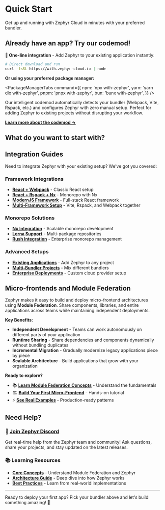 # Quick Start

Get up and running with Zephyr Cloud in minutes with your preferred bundler.

## Already have an app? Try our codemod!

**🚀 One-line integration** - Add Zephyr to your existing application instantly:

```bash
# Direct download and run
curl -fsSL https://with.zephyr-cloud.io | node
```

**Or using your preferred package manager:**


<PackageManagerTabs
  command={{
    npm: 'npx with-zephyr',
    yarn: 'yarn dlx with-zephyr',
    pnpm: 'pnpx with-zephyr',
    bun: 'bunx with-zephyr',
  }}
/>

Our intelligent codemod automatically detects your bundler (Webpack, Vite, Rspack, etc.) and configures Zephyr with zero manual setup. Perfect for adding Zephyr to existing projects without disrupting your workflow.

**[Learn more about the codemod →](https://www.npmjs.com/package/with-zephyr)**

## What do you want to start with?


<CardLayout>
  <GetStartedCards />
</CardLayout>

## Integration Guides

Need to integrate Zephyr with your existing setup? We've got you covered:

### Framework Integrations

- **[React + Webpack](/integrations/existing-app)** - Classic React setup
- **[React + Rspack + Nx](/integrations/react-rspack-nx)** - Monorepo with Nx
- **[ModernJS Framework](/meta-frameworks/modernjs)** - Full-stack React framework
- **[Multi-Framework Setup](/integrations/vite-rspack-webpack-mf)** - Vite, Rspack, and Webpack together

### Monorepo Solutions

- **[Nx Integration](/integrations/react-rspack-nx)** - Scalable monorepo development
- **[Lerna Support](/integrations/existing-app)** - Multi-package repositories
- **[Rush Integration](/integrations/existing-app)** - Enterprise monorepo management

### Advanced Setups

- **[Existing Applications](/integrations/existing-app)** - Add Zephyr to any project
- **[Multi-Bundler Projects](/integrations/vite-rspack-webpack-mf)** - Mix different bundlers
- **[Enterprise Deployments](/cloud)** - Custom cloud provider setup

## Micro-frontends and Module Federation

Zephyr makes it easy to build and deploy micro-frontend architectures using **Module Federation**. Share components, libraries, and entire applications across teams while maintaining independent deployments.

**Key Benefits:**

- **Independent Development** - Teams can work autonomously on different parts of your application
- **Runtime Sharing** - Share dependencies and components dynamically without bundling duplicates
- **Incremental Migration** - Gradually modernize legacy applications piece by piece
- **Scalable Architecture** - Build applications that grow with your organization

**Ready to explore?**

- 📚 **[Learn Module Federation Concepts](/reference/concepts)** - Understand the fundamentals
- 🏗️ **[Build Your First Micro-Frontend](/tutorials/create-mf-app)** - Hands-on tutorial
- ⚡ **[See Real Examples](/tutorials/mf-guide)** - Production-ready patterns

## Need Help?

### 💬 [Join Zephyr Discord](https://zephyr-cloud.io/discord)

Get real-time help from the Zephyr team and community! Ask questions, share your projects, and stay updated on the latest releases.

### 📚 Learning Resources

- **[Core Concepts](/reference/concepts)** - Understand Module Federation and Zephyr
- **[Architecture Guide](/reference/architecture)** - Deep dive into how Zephyr works
- **[Best Practices](/tutorials/mf-guide)** - Learn from real-world implementations

---

Ready to deploy your first app? Pick your bundler above and let's build something amazing! 🚀
